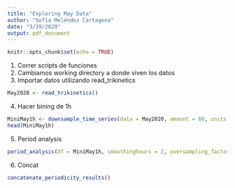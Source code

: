 ```yaml
---
title: "Exploring May Data"
author: "Sofía Meléndez Cartagena"
date: "3/19/2020"
output: pdf_document
---
```


```r
knitr::opts_chunk$set(echo = TRUE)
```

1) Correr scripts de funciones 
2) Cambiamos working directory a donde viven los datos
3) Importar datos utilizando read_trikinetics

```r
May2020 <- read_trikinetics()
```

4) Hacer bining de 1h
```r
MiniMay1h <- downsample_time_series(data = May2020, amount = 60, units = "minute", method = "sum")
head(MiniMay1h)
```

5) Period analysis
```r
period_analysis(df = MiniMay1h, smoothinghours = 2, oversampling_factor = 100, )
```

6) Concat
```r
concatenate_periodicity_results()
```

